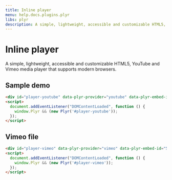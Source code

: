 ```yaml
---
title: Inline player
menu: help.docs.plugins.plyr
libs: plyr
description: A simple, lightweight, accessible and customizable HTML5, YouTube and Vimeo media player that supports modern browsers.
---
```


# Inline player

A simple, lightweight, accessible and customizable HTML5, YouTube and Vimeo media player that supports modern browsers.

## Sample demo

<Example>
<div id="player-youtube" data-plyr-provider="youtube" data-plyr-embed-id="dQw4w9WgXcQ"></div>
</Example>

~~~html
<div id="player-youtube" data-plyr-provider="youtube" data-plyr-embed-id="dQw4w9WgXcQ"></div>
<script>
  document.addEventListener("DOMContentLoaded", function () {
    window.Plyr && (new Plyr('#player-youtube'));
  });
</script>
~~~


## Vimeo file

<Example>
<div id="player-vimeo" data-plyr-provider="vimeo" data-plyr-embed-id="515937365"></div>
</Example>

~~~html
<div id="player-vimeo" data-plyr-provider="vimeo" data-plyr-embed-id="515937365"></div>
<script>
  document.addEventListener("DOMContentLoaded", function () {
    window.Plyr && (new Plyr('#player-vimeo'));
  });
</script>
~~~